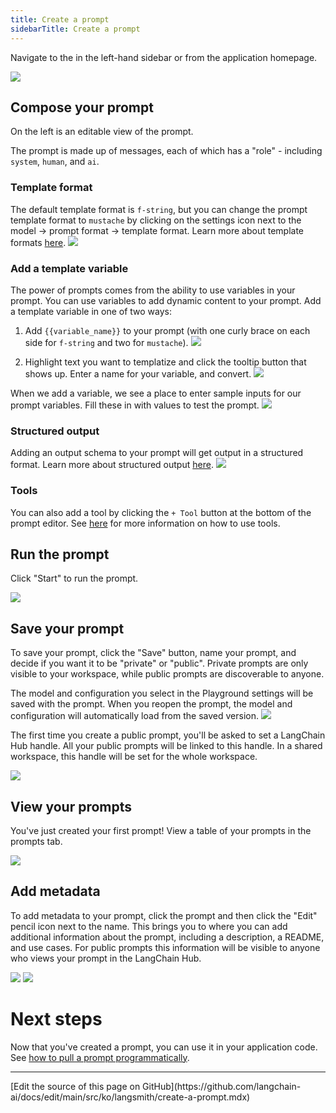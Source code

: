 ```yaml
---
title: Create a prompt
sidebarTitle: Create a prompt
---
```


Navigate to the  in the left-hand sidebar or from the application homepage.

![](/langsmith/images/empty-playground.png)

## Compose your prompt

On the left is an editable view of the prompt.

The prompt is made up of messages, each of which has a "role" - including `system`, `human`, and `ai`.

### Template format

The default template format is `f-string`, but you can change the prompt template format to `mustache` by clicking on the settings icon next to the model -> prompt format -> template format. Learn more about template formats [here](/langsmith/prompt-engineering-concepts#f-string-vs-mustache).
![](/langsmith/images/template-format.png)

### Add a template variable

The power of prompts comes from the ability to use variables in your prompt. You can use variables to add dynamic content to your prompt. Add a template variable in one of two ways:

1. Add `{{variable_name}}` to your prompt (with one curly brace on each side for `f-string` and two for `mustache`). ![](/langsmith/images/prompt-with-variable.png)

2. Highlight text you want to templatize and click the tooltip button that shows up. Enter a name for your variable, and convert. ![](/langsmith/images/convert-to-variable.gif)

When we add a variable, we see a place to enter sample inputs for our prompt variables. Fill these in with values to test the prompt. ![](/langsmith/images/prompt-inputs.png)

### Structured output

Adding an output schema to your prompt will get output in a structured format. Learn more about structured output [here](/langsmith/prompt-engineering-concepts#structured-output). ![](/langsmith/images/structured-output.png)

### Tools

You can also add a tool by clicking the `+ Tool` button at the bottom of the prompt editor. See [here](/langsmith/use-tools) for more information on how to use tools.

## Run the prompt

Click "Start" to run the prompt.

![](/langsmith/images/create-a-prompt-run.png)

## Save your prompt

To save your prompt, click the "Save" button, name your prompt, and decide if you want it to be "private" or "public". Private prompts are only visible to your workspace, while public prompts are discoverable to anyone.

The model and configuration you select in the Playground settings will be saved with the prompt. When you reopen the prompt, the model and configuration will automatically load from the saved version. ![](/langsmith/images/save-prompt.png)

<Check>
The first time you create a public prompt, you'll be asked to set a LangChain Hub handle. All your public prompts will be linked to this handle. In a shared workspace, this handle will be set for the whole workspace.
</Check>

![](/langsmith/images/public-handle.png)

## View your prompts

You've just created your first prompt! View a table of your prompts in the prompts tab.

![](/langsmith/images/prompt-table.png)

## Add metadata

To add metadata to your prompt, click the prompt and then click the "Edit" pencil icon next to the name. This brings you to where you can add additional information about the prompt, including a description, a README, and use cases. For public prompts this information will be visible to anyone who views your prompt in the LangChain Hub.

![](/langsmith/images/pencil.png) ![](/langsmith/images/edit-prompt.png)

# Next steps

Now that you've created a prompt, you can use it in your application code. See [how to pull a prompt programmatically](/langsmith/manage-prompts-programmatically#pull-a-prompt).

---

<Callout icon="pen-to-square" iconType="regular">
  [Edit the source of this page on GitHub](https://github.com/langchain-ai/docs/edit/main/src/ko/langsmith/create-a-prompt.mdx)
</Callout>
